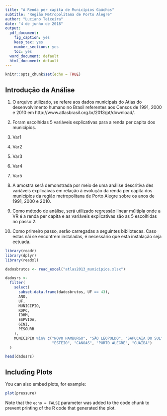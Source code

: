 ```yaml
---
title: "A Renda per capita de Municípios Gaúchos"
subtitle: "Região Metropolitana de Porto Alegre"
author: "Luciano Teixeira"
date: "4 de junho de 2018"
output:
  pdf_document: 
    fig_caption: yes
    keep_tex: yes
    number_sections: yes
    toc: yes
  word_document: default
  html_document: default
---
```


```r
knitr::opts_chunk$set(echo = TRUE)
```

## Introdução da Análise

1. O arquivo utilizado, se refere aos dados municipais do Atlas do desenvolvimento humano no Brasil referentes aos Censos de 1991, 2000 e 2010 em http://www.atlasbrasil.org.br/2013/pt/download/.

2. Foram escolhidas 5 variáveis explicativas para a renda per capita dos municípios.
  1. Var1
  2. Var2
  3. Var3
  4. Var4
  5. Var5

3. A amostra será demonstrada por meio de uma análise descritiva des variáveis explicaivas em relação à evolução da renda per capita dos municípios da região metropolitana de Porto Alegre sobre os anos de 1991, 2000 e 2010.

4. Como método de análise, será utilizado regressão linear múltipla onde a VR é a renda per capita e as variáveis explicativas são as 5 escolhidas no passo 2.

5. Como primeiro passo, serão carregadas a seguintes bibliotecas. Caso estas nãi se encontrem instaladas, é necessário que esta instalação seja eetuada.

```r

library(readr)
library(dplyr)
library(readxl)
```


```r

dadosbrutos <- read_excel("atlas2013_municipios.xlsx")
```

```r
dadosrs <-
  filter(
    select(
      subset.data.frame(dadosbrutos, UF == 43),
      ANO,
      UF,
      MUNICIPIO,
      RDPC,
      IDHM,
      ESPVIDA,
      GINI,
      PESOURB
    ),
    MUNICIPIO %in% c("NOVO HAMBURGO", "SÃO LEOPOLDO", "SAPUCAIA DO SUL",
                     "ESTEIO", "CANOAS", "PORTO ALEGRE", "GUAÍBA")
  )

head(dadosrs)
```

## Including Plots

You can also embed plots, for example:

```r
plot(pressure)
```

Note that the `echo = FALSE` parameter was added to the code chunk to prevent printing of the R code that generated the plot.
